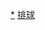 {{国家排球队
 | bg        = #ff0000
 | fg        = #ffff66 
 | country   = CHN
 | team link = 中國女子排球隊
 | title     = 中國女子排球隊
 | name      = 2011年世界盃中國女子排球隊
 | comp      = 2011年世界盃女子排球賽 - 季軍
 | comp link = 2011年世界盃女子排球賽
 | p1        = [[王一梅]]
 | p2        = [[米杨 (排球运动员)|米杨]]
 | p3        = [[楊婕 (排球運動員)|楊婕]]
 | p4        = [[惠若琪]]
 | p7        = [[张娴 (排球运动员)|张娴]]<small>'''(L)'''</small>
 | p8        = [[魏秋月]]<small>'''(C)'''</small>
 | p9        = [[杨珺菁]]
 | p10       = [[单丹娜]]<small>'''(L)'''</small>
 | p11       = [[徐云丽]]
 | p13       = {{Link-en|杨舟 (排球运动员)|Yang Zhou|楊舟}}
 | p14       = [[陈丽怡]]
 | p15       = [[马蕴雯]]
 | p17       = [[张磊 (排球运动员)|张磊]]
 | p18       = [[范琳琳]]
 | coach     = [[俞觉敏]]
}}<noinclude>
[[Category:中国国家女子排球队|*]]
[[Category:体育導航模板|排球]]
</noinclude>